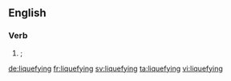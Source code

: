 ==English==

===Verb===
{{head|en}}

# {{present participle of|liquefy|lang=en|nodot=1}}; {{alternative spelling of|liquifying|lang=en|nocap=1}}

[[de:liquefying]]
[[fr:liquefying]]
[[sv:liquefying]]
[[ta:liquefying]]
[[vi:liquefying]]